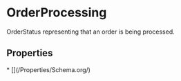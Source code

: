   
# OrderProcessing

OrderStatus representing that an order is being processed.

## Properties

<Grid>
* [](/Properties/Schema.org/)
</Grid>

